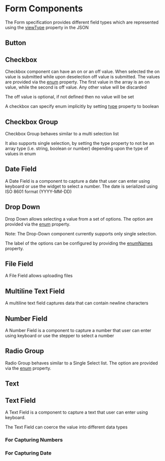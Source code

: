 
# Form Components

The Form specification provides different field types which are represented using the
[viewType](https://git.corp.adobe.com/pages/livecycle/af2-docs/spec/latest/#field-properties-viewType) property in
the JSON

## Button

<Story id="crispr-form-components--button" />

## Checkbox

Checkbox component can have an on or an off value. When selected the on value is submitted while upon deselection
off value is submitted.
The values are provided via the
[enum](https://git.corp.adobe.com/pages/livecycle/af2-docs/spec/latest/#field-properties-enum) property. The first
value in the array is an on value, while the second is off value. Any other value will be discarded

<Story id="crispr-form-components-checkbox--def" />

The off value is optional, if not defined then no value will be set

<Story id="crispr-form-components-checkbox--no-off-value" />

A checkbox can specify enum implicitly by setting
[type](https://git.corp.adobe.com/pages/livecycle/af2-docs/spec/latest/#field-properties-type) property to boolean

<Story id="crispr-form-components-checkbox--boolean" />

## Checkbox Group

Checkbox Group behaves similar to a multi selection list

<Story id="crispr-form-components-checkbox-group--def" />

It also supports single selection, by setting the type property to not be an array type (i.e. string, boolean or number)
depending upon the type of values in enum

<Story id="crispr-form-components-checkbox-group--single-selection" />

## Date Field

A Date Field is a component to capture a date that user can enter using keyboard or
use the widget to select a number. The date is serialized using ISO 8601 format (YYYY-MM-DD)

<Story id="crispr-form-components--date-input" />

## Drop Down

Drop Down allows selecting a value from a set of options. The option are provided via the
[enum](https://git.corp.adobe.com/pages/livecycle/af2-docs/spec/latest/#field-properties-enum) property.

Note: The Drop-Down component currently supports only single selection.

<Story id="crispr-form-components-dropdown--def"/>

The label of the options can be configured by providing
the [enumNames](https://git.corp.adobe.com/pages/livecycle/af2-docs/spec/latest/#field-properties-enumNames) property.

<Story id="crispr-form-components-dropdown--enum-names"/>

## File Field

A File Field allows uploading files

<Story id="crispr-form-components--file-upload" />

## Multiline Text Field

A multiline text field captures data that can contain newline characters

<Story id="crispr-form-components--multiline-input" />

## Number Field

A Number Field is a component to capture a number that user can enter using keyboard or
use the stepper to select a number

<Story id="crispr-form-components--number-input" />


## Radio Group

Radio Group behaves similar to a Single Select list. The option are provided via the
[enum](https://git.corp.adobe.com/pages/livecycle/af2-docs/spec/latest/#field-properties-enum) property.

<Story id="crispr-form-components--radio-group" />

## Text

<Story id="crispr-form-components--text" />

## Text Field

A Text Field is a component to capture a text that user can enter using keyboard.

<Story id="crispr-form-components-textfield--def" />

The Text Field can coerce the value into different data types

### For Capturing Numbers

<Story id="crispr-form-components-textfield--type-number" />

### For Capturing Date

<Story id="crispr-form-components-textfield--type-date" />


